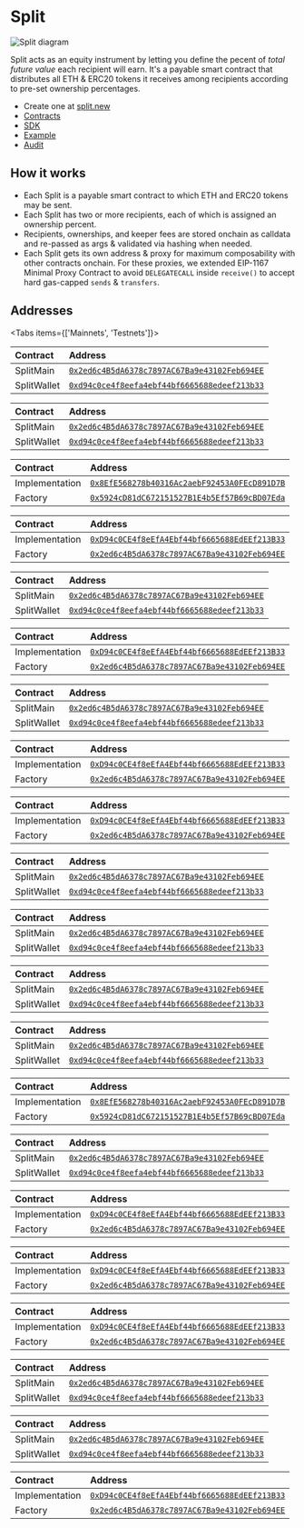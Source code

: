 
# Split

![Split diagram](./img/diagram_split.png)

Split acts as an equity instrument by letting you define the pecent of _total
future value_ each recipient will earn. It's a payable smart contract that
distributes all ETH & ERC20 tokens it receives among recipients according to
pre-set ownership percentages.

- Create one at [split.new](https://app.0xsplits.xyz/new/split/)
- [Contracts](https://github.com/0xSplits/splits-contracts)
- [SDK](/dev/sdk/splits)
- [Example](https://app.0xsplits.xyz/accounts/0xaD30f7EEBD9Bd5150a256F47DA41d4403033CdF0/)
- [Audit](https://github.com/0xSplits/splits-contracts/blob/main/audit/0xSplits_A-1.pdf)

## How it works

- Each Split is a payable smart contract to which ETH and ERC20 tokens may be
  sent.
- Each Split has two or more recipients, each of which is assigned an ownership
  percent.
- Recipients, ownerships, and keeper fees are stored onchain as calldata and
  re-passed as args & validated via hashing when needed.
- Each Split gets its own address & proxy for maximum composability with other
  contracts onchain. For these proxies, we extended EIP-1167 Minimal Proxy
  Contract to avoid `DELEGATECALL` inside `receive()` to accept hard gas-capped
  `sends` & `transfers`.

## Addresses

<Tabs items={['Mainnets', 'Testnets']}>

<Tab>

<Toggle title="Ethereum – 1">

| Contract    | Address                                                                                                                      |
| :---------- | :--------------------------------------------------------------------------------------------------------------------------- |
| SplitMain   | [`0x2ed6c4B5dA6378c7897AC67Ba9e43102Feb694EE`](https://etherscan.io/address/0x2ed6c4B5dA6378c7897AC67Ba9e43102Feb694EE#code) |
| SplitWallet | [`0xd94c0ce4f8eefa4ebf44bf6665688edeef213b33`](https://etherscan.io/address/0xd94c0ce4f8eefa4ebf44bf6665688edeef213b33#code) |

</Toggle>

<Toggle title="Optimism – 10">

| Contract    | Address                                                                                                                                 |
| :---------- | :-------------------------------------------------------------------------------------------------------------------------------------- |
| SplitMain   | [`0x2ed6c4B5dA6378c7897AC67Ba9e43102Feb694EE`](https://optimistic.etherscan.io/address/0x2ed6c4B5dA6378c7897AC67Ba9e43102Feb694EE#code) |
| SplitWallet | [`0xd94c0ce4f8eefa4ebf44bf6665688edeef213b33`](https://optimistic.etherscan.io/address/0xd94c0ce4f8eefa4ebf44bf6665688edeef213b33#code) |

</Toggle>

<Toggle title="BSC – 56">

| Contract       | Address                                                                                                                     |
| :------------- | :-------------------------------------------------------------------------------------------------------------------------- |
| Implementation | [`0x8EfE568278b40316Ac2aebF92453A0FEcD891D7B`](https://bscscan.com/address/0x8EfE568278b40316Ac2aebF92453A0FEcD891D7B#code) |
| Factory        | [`0x5924cD81dC672151527B1E4b5Ef57B69cBD07Eda`](https://bscscan.com/address/0x5924cD81dC672151527B1E4b5Ef57B69cBD07Eda#code) |

</Toggle>

<Toggle title="Gnosis – 100">

| Contract       | Address                                                                                                                       |
| :------------- | :---------------------------------------------------------------------------------------------------------------------------- |
| Implementation | [`0xD94c0CE4f8eEfA4Ebf44bf6665688EdEEf213B33`](https://gnosisscan.io/address/0xD94c0CE4f8eEfA4Ebf44bf6665688EdEEf213B33#code) |
| Factory        | [`0x2ed6c4B5dA6378c7897AC67Ba9e43102Feb694EE`](https://gnosisscan.io/address/0x2ed6c4B5dA6378c7897AC67Ba9e43102Feb694EE#code) |

</Toggle>

<Toggle title="Polygon – 137">

| Contract    | Address                                                                                                                         |
| :---------- | :------------------------------------------------------------------------------------------------------------------------------ |
| SplitMain   | [`0x2ed6c4B5dA6378c7897AC67Ba9e43102Feb694EE`](https://polygonscan.com/address/0x2ed6c4B5dA6378c7897AC67Ba9e43102Feb694EE#code) |
| SplitWallet | [`0xd94c0ce4f8eefa4ebf44bf6665688edeef213b33`](https://polygonscan.com/address/0xd94c0ce4f8eefa4ebf44bf6665688edeef213b33#code) |

</Toggle>

<Toggle title="Fantom – 250">

| Contract       | Address                                                                                                                     |
| :------------- | :-------------------------------------------------------------------------------------------------------------------------- |
| Implementation | [`0xD94c0CE4f8eEfA4Ebf44bf6665688EdEEf213B33`](https://ftmscan.com/address/0xD94c0CE4f8eEfA4Ebf44bf6665688EdEEf213B33#code) |
| Factory        | [`0x2ed6c4B5dA6378c7897AC67Ba9e43102Feb694EE`](https://ftmscan.com/address/0x2ed6c4B5dA6378c7897AC67Ba9e43102Feb694EE#code) |

</Toggle>

<Toggle title="Arbitrum – 42161">

| Contract    | Address                                                                                                                     |
| :---------- | :-------------------------------------------------------------------------------------------------------------------------- |
| SplitMain   | [`0x2ed6c4B5dA6378c7897AC67Ba9e43102Feb694EE`](https://arbiscan.io/address/0x2ed6c4B5dA6378c7897AC67Ba9e43102Feb694EE#code) |
| SplitWallet | [`0xd94c0ce4f8eefa4ebf44bf6665688edeef213b33`](https://arbiscan.io/address/0xd94c0ce4f8eefa4ebf44bf6665688edeef213b33#code) |

</Toggle>

<Toggle title="Avalanche – 43114">

| Contract       | Address                                                                                                                      |
| :------------- | :--------------------------------------------------------------------------------------------------------------------------- |
| Implementation | [`0xD94c0CE4f8eEfA4Ebf44bf6665688EdEEf213B33`](https://snowtrace.io/address/0xD94c0CE4f8eEfA4Ebf44bf6665688EdEEf213B33#code) |
| Factory        | [`0x2ed6c4B5dA6378c7897AC67Ba9e43102Feb694EE`](https://snowtrace.io/address/0x2ed6c4B5dA6378c7897AC67Ba9e43102Feb694EE#code) |

</Toggle>

<Toggle title="Aurora – 1313161554">

| Contract       | Address                                                                                                                        |
| :------------- | :----------------------------------------------------------------------------------------------------------------------------- |
| Implementation | [`0xD94c0CE4f8eEfA4Ebf44bf6665688EdEEf213B33`](https://aurorascan.dev/address/0xD94c0CE4f8eEfA4Ebf44bf6665688EdEEf213B33#code) |
| Factory        | [`0x2ed6c4B5dA6378c7897AC67Ba9e43102Feb694EE`](https://aurorascan.dev/address/0x2ed6c4B5dA6378c7897AC67Ba9e43102Feb694EE#code) |

</Toggle>

</Tab>

<Tab>

<Toggle title="Goerli – 5">

| Contract    | Address                                                                                                                             |
| :---------- | :---------------------------------------------------------------------------------------------------------------------------------- |
| SplitMain   | [`0x2ed6c4B5dA6378c7897AC67Ba9e43102Feb694EE`](https://goerli.etherscan.io/address/0x2ed6c4B5dA6378c7897AC67Ba9e43102Feb694EE#code) |
| SplitWallet | [`0xd94c0ce4f8eefa4ebf44bf6665688edeef213b33`](https://goerli.etherscan.io/address/0xd94c0ce4f8eefa4ebf44bf6665688edeef213b33#code) |

</Toggle>

<Toggle title="Ropsten – 3">

| Contract    | Address                                                                                                                              |
| :---------- | :----------------------------------------------------------------------------------------------------------------------------------- |
| SplitMain   | [`0x2ed6c4B5dA6378c7897AC67Ba9e43102Feb694EE`](https://ropsten.etherscan.io/address/0x2ed6c4B5dA6378c7897AC67Ba9e43102Feb694EE#code) |
| SplitWallet | [`0xd94c0ce4f8eefa4ebf44bf6665688edeef213b33`](https://ropsten.etherscan.io/address/0xd94c0ce4f8eefa4ebf44bf6665688edeef213b33#code) |

</Toggle>

<Toggle title="Rinkeby – 4">

| Contract    | Address                                                                                                                              |
| :---------- | :----------------------------------------------------------------------------------------------------------------------------------- |
| SplitMain   | [`0x2ed6c4B5dA6378c7897AC67Ba9e43102Feb694EE`](https://rinkeby.etherscan.io/address/0x2ed6c4B5dA6378c7897AC67Ba9e43102Feb694EE#code) |
| SplitWallet | [`0xd94c0ce4f8eefa4ebf44bf6665688edeef213b33`](https://rinkeby.etherscan.io/address/0xd94c0ce4f8eefa4ebf44bf6665688edeef213b33#code) |

</Toggle>

<Toggle title="Kovan – 42">

| Contract    | Address                                                                                                                            |
| :---------- | :--------------------------------------------------------------------------------------------------------------------------------- |
| SplitMain   | [`0x2ed6c4B5dA6378c7897AC67Ba9e43102Feb694EE`](https://kovan.etherscan.io/address/0x2ed6c4B5dA6378c7897AC67Ba9e43102Feb694EE#code) |
| SplitWallet | [`0xd94c0ce4f8eefa4ebf44bf6665688edeef213b33`](https://kovan.etherscan.io/address/0xd94c0ce4f8eefa4ebf44bf6665688edeef213b33#code) |

</Toggle>

<Toggle title="BSC Testnet – 97">

| Contract       | Address                                                                                                                             |
| :------------- | :---------------------------------------------------------------------------------------------------------------------------------- |
| Implementation | [`0x8EfE568278b40316Ac2aebF92453A0FEcD891D7B`](https://testnet.bscscan.com/address/0x8EfE568278b40316Ac2aebF92453A0FEcD891D7B#code) |
| Factory        | [`0x5924cD81dC672151527B1E4b5Ef57B69cBD07Eda`](https://testnet.bscscan.com/address/0x5924cD81dC672151527B1E4b5Ef57B69cBD07Eda#code) |

</Toggle>

<Toggle title="Optimism Goerli – 420">

| Contract    | Address                                                                                                                                      |
| :---------- | :------------------------------------------------------------------------------------------------------------------------------------------- |
| SplitMain   | [`0x2ed6c4B5dA6378c7897AC67Ba9e43102Feb694EE`](https://goerli-optimism.etherscan.io/address/0x2ed6c4B5dA6378c7897AC67Ba9e43102Feb694EE#code) |
| SplitWallet | [`0xd94c0ce4f8eefa4ebf44bf6665688edeef213b33`](https://goerli-optimism.etherscan.io/address/0xd94c0ce4f8eefa4ebf44bf6665688edeef213b33#code) |

</Toggle>

<Toggle title="Fantom Testnet – 4002">

| Contract       | Address                                                                                                                             |
| :------------- | :---------------------------------------------------------------------------------------------------------------------------------- |
| Implementation | [`0xD94c0CE4f8eEfA4Ebf44bf6665688EdEEf213B33`](https://testnet.ftmscan.com/address/0xD94c0CE4f8eEfA4Ebf44bf6665688EdEEf213B33#code) |
| Factory        | [`0x2ed6c4B5dA6378c7897AC67Ba9e43102Feb694EE`](https://testnet.ftmscan.com/address/0x2ed6c4B5dA6378c7897AC67Ba9e43102Feb694EE#code) |

</Toggle>

<Toggle title="Gnosis Chiado – 10200">

| Contract       | Address                                                                                                                                                        |
| :------------- | :------------------------------------------------------------------------------------------------------------------------------------------------------------- |
| Implementation | [`0xD94c0CE4f8eEfA4Ebf44bf6665688EdEEf213B33`](https://blockscout.com/gnosis/chiado/address/0xD94c0CE4f8eEfA4Ebf44bf6665688EdEEf213B33/contracts#address-tabs) |
| Factory        | [`0x2ed6c4B5dA6378c7897AC67Ba9e43102Feb694EE`](https://blockscout.com/gnosis/chiado/address/0x2ed6c4B5dA6378c7897AC67Ba9e43102Feb694EE/contracts#address-tabs) |

</Toggle>

<Toggle title="Avalanche Fuji – 43113">

| Contract       | Address                                                                                                                              |
| :------------- | :----------------------------------------------------------------------------------------------------------------------------------- |
| Implementation | [`0xD94c0CE4f8eEfA4Ebf44bf6665688EdEEf213B33`](https://testnet.snowtrace.io/address/0xD94c0CE4f8eEfA4Ebf44bf6665688EdEEf213B33#code) |
| Factory        | [`0x2ed6c4B5dA6378c7897AC67Ba9e43102Feb694EE`](https://testnet.snowtrace.io/address/0x2ed6c4B5dA6378c7897AC67Ba9e43102Feb694EE#code) |

</Toggle>

<Toggle title="Polygon Mumbai – 80001">

| Contract    | Address                                                                                                                                |
| :---------- | :------------------------------------------------------------------------------------------------------------------------------------- |
| SplitMain   | [`0x2ed6c4B5dA6378c7897AC67Ba9e43102Feb694EE`](https://mumbai.polygonscan.com/address/0x2ed6c4B5dA6378c7897AC67Ba9e43102Feb694EE#code) |
| SplitWallet | [`0xd94c0ce4f8eefa4ebf44bf6665688edeef213b33`](https://mumbai.polygonscan.com/address/0xd94c0ce4f8eefa4ebf44bf6665688edeef213b33#code) |

</Toggle>

<Toggle title="Arbitrum Goerli – 421613">

| Contract    | Address                                                                                                                                                              |
| :---------- | :------------------------------------------------------------------------------------------------------------------------------------------------------------------- |
| SplitMain   | [`0x2ed6c4B5dA6378c7897AC67Ba9e43102Feb694EE`](https://goerli-rollup-explorer.arbitrum.io/address/0x2ed6c4B5dA6378c7897AC67Ba9e43102Feb694EE/contracts#address-tabs) |
| SplitWallet | [`0xd94c0ce4f8eefa4ebf44bf6665688edeef213b33`](https://goerli-rollup-explorer.arbitrum.io/address/0xD94c0CE4f8eEfA4Ebf44bf6665688EdEEf213B33/contracts#address-tabs) |

</Toggle>

<Toggle title="Aurora Testnet – 1313161555">

| Contract       | Address                                                                                                                                |
| :------------- | :------------------------------------------------------------------------------------------------------------------------------------- |
| Implementation | [`0xD94c0CE4f8eEfA4Ebf44bf6665688EdEEf213B33`](https://testnet.aurorascan.dev/address/0xD94c0CE4f8eEfA4Ebf44bf6665688EdEEf213B33#code) |
| Factory        | [`0x2ed6c4B5dA6378c7897AC67Ba9e43102Feb694EE`](https://testnet.aurorascan.dev/address/0x2ed6c4B5dA6378c7897AC67Ba9e43102Feb694EE#code) |

</Toggle>

</Tab>

</Tabs>
